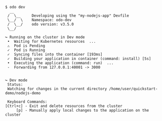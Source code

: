 ```console
$ odo dev
  __
 /  \__     Developing using the "my-nodejs-app" Devfile
 \__/  \    Namespace: odo-dev
 /  \__/    odo version: v3.5.0
 \__/

↪ Running on the cluster in Dev mode
 •  Waiting for Kubernetes resources  ...
 ⚠  Pod is Pending
 ✓  Pod is Running
 ✓  Syncing files into the container [193ms]
 ✓  Building your application in container (command: install) [5s]
 •  Executing the application (command: run)  ...
 -  Forwarding from 127.0.0.1:40001 -> 3000


↪ Dev mode
 Status:
 Watching for changes in the current directory /home/user/quickstart-demo/nodejs-demo

 Keyboard Commands:
[Ctrl+c] - Exit and delete resources from the cluster
     [p] - Manually apply local changes to the application on the cluster
```